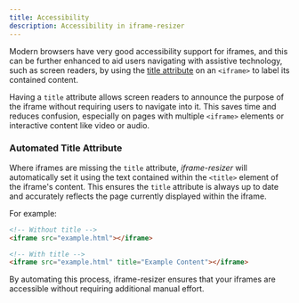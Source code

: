 ```yaml
---
title: Accessibility 
description: Accessibility in iframe-resizer
---
```



Modern browsers have very good accessibility support for iframes, and this can be further enhanced 
to aid users navigating with assistive technology, such as screen readers, by using the 
[title attribute](https://developer.mozilla.org/en-US/docs/Web/HTML/Global_attributes/title) on an
`<iframe>` to label its contained content.

Having a `title` attribute allows screen readers to announce the purpose of the iframe without 
requiring users to navigate into it. This saves time and reduces confusion, especially on pages 
with multiple `<iframe>` elements or interactive content like video or audio.


### Automated Title Attribute

Where iframes are missing the `title` attribute, _iframe-resizer_ will automatically set it using
the text contained within the `<title>` element of the iframe's content. This ensures the `title`
attribute is always up to date and accurately reflects the page currently displayed within the iframe.

For example:

```html
<!-- Without title -->
<iframe src="example.html"></iframe>

<!-- With title -->
<iframe src="example.html" title="Example Content"></iframe>
```

By automating this process, iframe-resizer ensures that your iframes are accessible without requiring
additional manual effort.

<FeedbackComponent />
